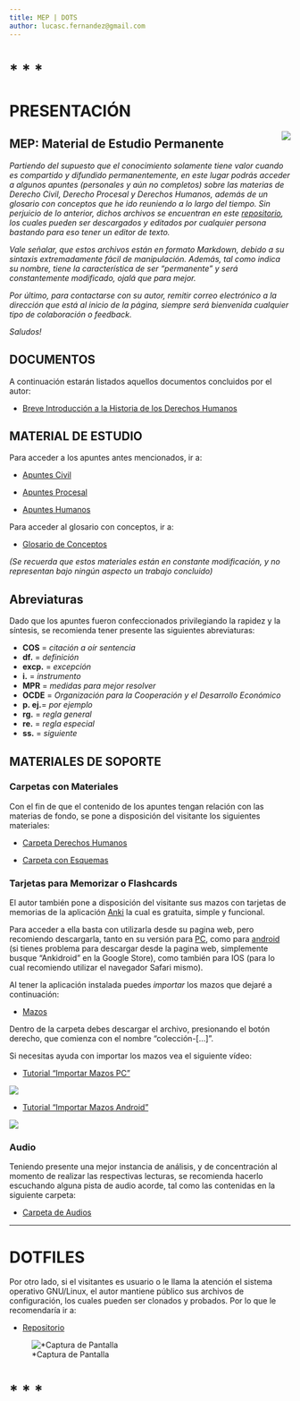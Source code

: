 ```yaml
---
title: MEP | DOTS
author: lucasc.fernandez@gmail.com
---
```




# *	*	*


# PRESENTACIÓN

<img align="right" src="liq.png">

## MEP: Material de Estudio Permanente

*Partiendo del supuesto que el conocimiento solamente tiene valor cuando es compartido y difundido permanentemente, en este lugar podrás acceder a algunos apuntes (personales y aún no completos) sobre las materias de Derecho Civil, Derecho Procesal y Derechos Humanos, además de un glosario con conceptos que he ido reuniendo a lo largo del tiempo. Sin perjuicio de lo anterior, dichos archivos se encuentran en este [repositorio](https://github.com/lucascfernandez/mep), los cuales pueden ser descargados y editados por cualquier persona bastando para eso tener un editor de texto.*

*Vale señalar, que estos archivos están en formato Markdown, debido a su sintaxis extremadamente fácil de manipulación. Además, tal como indica su nombre, tiene la característica de ser "permanente" y será constantemente modificado, ojalá que para mejor.*

*Por último, para contactarse con su autor, remitir correo electrónico a la dirección que está al inicio de la página, siempre será bienvenida cualquier tipo de colaboración o feedback.*

*Saludos!*

## DOCUMENTOS

A continuación estarán listados aquellos documentos concluidos por el autor:

- [Breve Introducción a la Historia de los Derechos Humanos](https://drive.google.com/file/d/1x1HLbfsUJccA8QyGj-xKiYiQtrqvCof2/view?usp=sharing)	


## MATERIAL DE ESTUDIO

Para acceder a los apuntes antes mencionados, ir a:

- [Apuntes Civil](https://github.com/lucascfernandez/mep/blob/main/vimwiki/vimwiki/civil.md)

- [Apuntes Procesal](https://github.com/lucascfernandez/mep/blob/main/vimwiki/vimwiki/procesal.md)

- [Apuntes Humanos](https://github.com/lucascfernandez/mep/blob/main/vimwiki/vimwiki/humanos.md)


Para acceder al glosario con conceptos, ir a:

- [Glosario de Conceptos](https://github.com/lucascfernandez/mep/blob/main/vimwiki/vimwiki/conceptos.md)

*(Se recuerda que estos materiales están en constante modificación, y no representan bajo ningún aspecto un trabajo concluido)*

## Abreviaturas

Dado que los apuntes fueron confeccionados privilegiando la rapidez y la síntesis, se recomienda tener presente las siguientes abreviaturas:

+ **COS**   = *citación a oír sentencia*
+ **df.**   = *definición*
+ **excp.** = *excepción*
+ **i.**    = *instrumento*
+ **MPR**   = *medidas para mejor resolver*
+ **OCDE**  = *Organización para la Cooperación y el Desarrollo Económico*
+ **p. ej.**= *por ejemplo*
+ **rg.**   = *regla general*
+ **re.**   = *regla especial*
+ **ss.**   = *siguiente*

## MATERIALES DE SOPORTE

### Carpetas con Materiales

Con el fin de que el contenido de los apuntes tengan relación con las materias de fondo, se pone a disposición del visitante los siguientes materiales:

- [Carpeta Derechos Humanos](https://drive.google.com/drive/folders/1uEzCTRiRCATBn_9uME-51CLfqgjXGHXf?usp=sharing)

- [Carpeta con Esquemas](https://drive.google.com/drive/folders/1LKwkIFfM3sOfk-ea_Xww4Hpz6z_gED4m?usp=sharing)

### Tarjetas para Memorizar o Flashcards

El autor también pone a disposición del visitante sus mazos con tarjetas de memorias de la aplicación [Anki](https://ankiweb.net) la cual es gratuita, simple y funcional.

Para acceder a ella basta con utilizarla desde su pagina web, pero recomiendo descargarla, tanto en su versión para [PC](https://apps.ankiweb.net), como para [android](https://play.google.com/store/apps/details?id=com.ichi2.anki&hl=es_CL&gl=US) (si tienes problema para descargar desde la pagina web, simplemente busque "Ankidroid" en la Google Store), como también para IOS (para lo cual recomiendo utilizar el navegador Safari mismo).

Al tener la aplicación instalada puedes *importar* los mazos que dejaré a continuación:


- [Mazos](https://drive.google.com/drive/folders/1OD57fxwtrhcLhKemoXV4dnnXPaqMMtRK?usp=sharing)

Dentro de la carpeta debes descargar el archivo, presionando el botón derecho, que comienza con el nombre "colección-[...]".

Si necesitas ayuda con importar los mazos vea el siguiente vídeo:


- [Tutorial "Importar Mazos PC"](https://drive.google.com/file/d/198zBvDzHc1i9V1j3z5ZFZY0DK9MYLO5p/view?usp=sharing)

![](impc.png)

- [Tutorial "Importar Mazos Android"](https://drive.google.com/file/d/1w9EuyVYxi3ia-HgxukLB29gAZzWCezWl/view?usp=sharing)

![](ima.png)


### Audio

Teniendo presente una mejor instancia de análisis, y de concentración al momento de realizar las respectivas lecturas, se recomienda hacerlo escuchando alguna pista de audio acorde, tal como las contenidas en la siguiente carpeta:

- [Carpeta de Audios](https://drive.google.com/drive/folders/1I50MrC5LsfSD77XpfU3vgcf2zxVlDjzS?usp=sharing)

---
# DOTFILES


Por otro lado, si el visitantes es usuario o le llama la atención el sistema operativo GNU/Linux, el autor mantiene público sus archivos de configuración, los cuales pueden ser clonados y probados. Por lo que le recomendaría ir a:

- [Repositorio](https://github.com/lucascfernandez/dots)


![*Captura de Pantalla](screenshot.png)



# *	*	*
